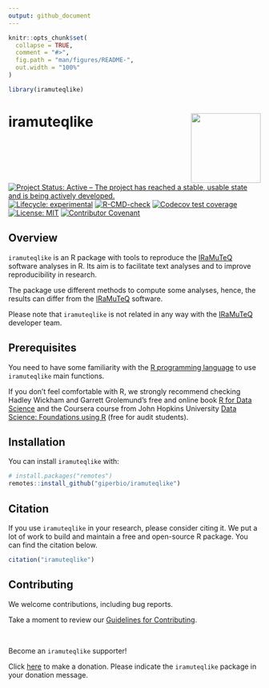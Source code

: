 ```yaml
---
output: github_document
---
```


<!-- README.md is generated from README.Rmd. Please edit that file -->

```r
knitr::opts_chunk$set(
  collapse = TRUE,
  comment = "#>",
  fig.path = "man/figures/README-",
  out.width = "100%"
)

library(iramuteqlike)
```

# iramuteqlike <a href="https://giperbio.github.io/iramuteqlike/"><img src="man/figures/logo.png" style="float:right; height:139px;" /></a>

<!-- badges: start -->
[![Project Status: Active – The project has reached a stable, usable state and is being actively developed.](https://www.repostatus.org/badges/latest/active.svg)](https://www.repostatus.org/#active)
[![Lifecycle: experimental](https://img.shields.io/badge/lifecycle-experimental-orange.svg)](https://lifecycle.r-lib.org/articles/stages.html#experimental)
[![R-CMD-check](https://github.com/giperbio/iramuteqlike/workflows/R-CMD-check/badge.svg)](https://github.com/giperbio/iramuteqlike/actions)
[![Codecov test coverage](https://codecov.io/gh/giperbio/iramuteqlike/branch/main/graph/badge.svg)](https://app.codecov.io/gh/giperbio/iramuteqlike?branch=main)
[![License: MIT](https://img.shields.io/badge/license-MIT-green)](https://choosealicense.com/licenses/mit/)
[![Contributor Covenant](https://img.shields.io/badge/Contributor%20Covenant-v2.0%20adopted-ff69b4.svg)](https://giperbio.github.io/iramuteqlike/CODE_OF_CONDUCT.html)
<!-- badges: end -->

## Overview

`iramuteqlike` is an R package with tools to reproduce the [IRaMuTeQ](http://www.iramuteq.org/) software analyses in R. Its aim is to facilitate text analyses and to improve reproducibility in research.

The package use different methods to compute some analyses, hence, the results can differ from the [IRaMuTeQ](http://www.iramuteq.org/) software.

Please note that `iramuteqlike` is not related in any way with the [IRaMuTeQ](http://www.iramuteq.org/) developer team.

## Prerequisites

You need to have some familiarity with the [R programming language](https://www.r-project.org/) to use `iramuteqlike` main functions.

If you don't feel comfortable with R, we strongly recommend checking Hadley Wickham and Garrett Grolemund's free and online book [R for Data Science](https://r4ds.had.co.nz/) and the Coursera course from John Hopkins University [Data Science: Foundations using R](https://www.coursera.org/specializations/data-science-foundations-r) (free for audit students).

## Installation

You can install `iramuteqlike` with:

``` r
# install.packages("remotes")
remotes::install_github("giperbio/iramuteqlike")
```

## Citation

If you use `iramuteqlike` in your research, please consider citing it. We put a lot of work to build and maintain a free and open-source R package. You can find the citation below.

```r
citation("iramuteqlike")
```

## Contributing

We welcome contributions, including bug reports.

Take a moment to review our [Guidelines for Contributing](https://giperbio.github.io/iramuteqlike/CONTRIBUTING.html).

<br>

Become an `iramuteqlike` supporter!

Click [here](https://github.com/sponsors/danielvartan) to make a donation. Please indicate the `iramuteqlike` package in your donation message.
